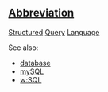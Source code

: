 ==[[Wiktionary:List of acronyms and abbreviations|Abbreviation]]==

[[Structured]] [[Query]] [[Language]]

See also:
* [[database]]
* [[mySQL]]
* [[w:SQL]]